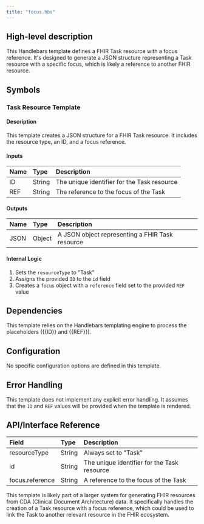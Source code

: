 ```yaml
---
title: "focus.hbs"
---
```


## High-level description
This Handlebars template defines a FHIR Task resource with a focus reference. It's designed to generate a JSON structure representing a Task resource with a specific focus, which is likely a reference to another FHIR resource.

## Symbols

### Task Resource Template
#### Description
This template creates a JSON structure for a FHIR Task resource. It includes the resource type, an ID, and a focus reference.

#### Inputs
| Name | Type | Description |
|:-----|:-----|:------------|
| ID | String | The unique identifier for the Task resource |
| REF | String | The reference to the focus of the Task |

#### Outputs
| Name | Type | Description |
|:-----|:-----|:------------|
| JSON | Object | A JSON object representing a FHIR Task resource |

#### Internal Logic
1. Sets the `resourceType` to "Task"
2. Assigns the provided `ID` to the `id` field
3. Creates a `focus` object with a `reference` field set to the provided `REF` value

## Dependencies
This template relies on the Handlebars templating engine to process the placeholders ({{ID}} and {{REF}}).

## Configuration
No specific configuration options are defined in this template.

## Error Handling
This template does not implement any explicit error handling. It assumes that the `ID` and `REF` values will be provided when the template is rendered.

## API/Interface Reference
| Field | Type | Description |
|:------|:-----|:------------|
| resourceType | String | Always set to "Task" |
| id | String | The unique identifier for the Task resource |
| focus.reference | String | A reference to the focus of the Task |

This template is likely part of a larger system for generating FHIR resources from CDA (Clinical Document Architecture) data. It specifically handles the creation of a Task resource with a focus reference, which could be used to link the Task to another relevant resource in the FHIR ecosystem.